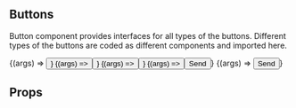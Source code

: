 
<Meta title="Components/Button" />

## Buttons

Button component provides interfaces for all types of the buttons. Different types of the
buttons are coded as different components and imported here.

<Canvas>
<Story
    name="Default"
    args={{ label: "Button", size: "small"}}
    argTypes={{
      size: { options: ["small", "big"], control: {type: "select"} },
    }}
    parameters={{
      design: config({
        type: "figma",
        url: "https://www.figma.com/file/SrlAQ0JfpxPaI8awvXpqsH/GoRight-Website?node-id=210%3A47",
      })
    }}
  >
    {(args) => <Button {...args} />}
  </Story>
  <Story
    name="Small"
    args={{ label: "Button"}}
    parameters={{design: {disable: true}}}
  >
    {(args) => <Button {...args} size="small" />}
  </Story>
  <Story
    name="Big"
    args={{ label: "Button"}}
    parameters={{design: {disable: true}}}
  >
    {(args) => <Button {...args} size="big" />}
  </Story>
  <Story
    name="With Icon"
    args={{ size: "small"}}
    argTypes={{
      size: { options: ["small", "big"], control: {type: "select"} },
    }}
    parameters={{design: {disable: true}}}
  >
    {(args) => <Button  {...args} >Send<ChevronRight24 className="ml-6"/></Button>}
  </Story>
  <Story
    name="As Link"
    args={{ label: "Button", href: "https://www.varya.me"}}
    argTypes={{
      size: { options: ["small", "big"], control: {type: "select"} },
    }}
    parameters={{design: {disable: true}}}
  >
    {(args) => <Button  {...args} >Send<ChevronRight24 className="ml-6"/></Button>}
  </Story>
</Canvas>

## Props

<ArgsTable of={Button} />
